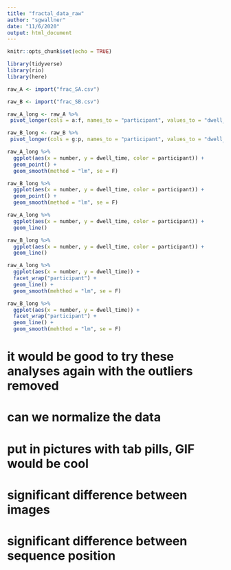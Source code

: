 ---
title: "fractal_data_raw"
author: "sgwallner"
date: "11/6/2020"
output: html_document
---

```{r setup, include=FALSE}
knitr::opts_chunk$set(echo = TRUE)

library(tidyverse)
library(rio)
library(here)

```

```{r}

raw_A <- import("frac_SA.csv")

raw_B <- import("frac_SB.csv")
```

```{r}
raw_A_long <- raw_A %>% 
 pivot_longer(cols = a:f, names_to = "participant", values_to = "dwell_time")

raw_B_long <- raw_B %>% 
 pivot_longer(cols = g:p, names_to = "participant", values_to = "dwell_time")
```

```{r}
raw_A_long %>% 
  ggplot(aes(x = number, y = dwell_time, color = participant)) +
  geom_point() +
  geom_smooth(method = "lm", se = F)

raw_B_long %>% 
  ggplot(aes(x = number, y = dwell_time, color = participant)) +
  geom_point() +
  geom_smooth(method = "lm", se = F)

raw_A_long %>% 
  ggplot(aes(x = number, y = dwell_time, color = participant)) +
  geom_line()

raw_B_long %>% 
  ggplot(aes(x = number, y = dwell_time, color = participant)) +
  geom_line()

raw_A_long %>% 
  ggplot(aes(x = number, y = dwell_time)) +
  facet_wrap("participant") +
  geom_line() +
  geom_smooth(mehthod = "lm", se = F)

raw_B_long %>% 
  ggplot(aes(x = number, y = dwell_time)) +
  facet_wrap("participant") +
  geom_line() +
  geom_smooth(mehthod = "lm", se = F)
```

# it would be good to try these analyses again with the outliers removed
# can we normalize the data
# put in pictures with tab pills, GIF would be cool
# significant difference between images
# significant difference between sequence position